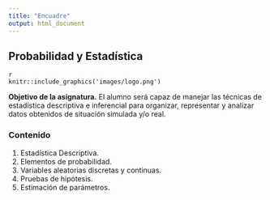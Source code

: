 ```yaml
---
title: "Encuadre"
output: html_document
---
```


## Probabilidad y Estadística

```
{r, out.width='25%', fig.align='center', fig.cap='logo', echo = FALSE}
knitr::include_graphics('images/logo.png')
```

**Objetivo de la asignatura.** El alumno será capaz de manejar las técnicas de estadística descriptiva e inferencial para organizar, representar y analizar datos obtenidos de situación simulada y/o real.

### Contenido

1. Estadística Descriptiva.
2. Elementos de probabilidad.
3. Variables aleatorias discretas y continuas.
4. Pruebas de hipótesis.
5. Estimación de parámetros.